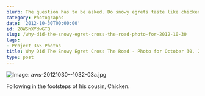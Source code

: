 ```yaml
---
blurb: The question has to be asked. Do snowy egrets taste like chicken?
category: Photographs
date: '2012-10-30T00:00:00'
id: 20WShXYdwGTQ
slug: /why-did-the-snowy-egret-cross-the-road-photo-for-2012-10-30
tags:
- Project 365 Photos
title: Why Did The Snowy Egret Cross The Road - Photo for October 30, 2012
type: post
---
```


![Image: aws-20121030--1032-03a.jpg](/aws-20121030--1032-03a.jpg)

Following in the footsteps of his cousin, Chicken.